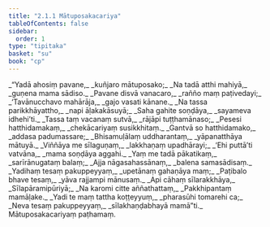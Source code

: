 ```yaml
---
title: "2.1.1 Mātuposakacariya"
tableOfContents: false
sidebar:
  order: 1
type: "tipitaka"
basket: "su"
book: "cp"
---
```



<DynamicBreadcrumb />

<Division number="1" book="cp" bookNo="21" page="399">

<Paragraph number="162" type="verses" book="cp">
_“Yadā ahosiṃ pavane,_  
_kuñjaro mātuposako;_  
_Na tadā atthi mahiyā,_  
_guṇena mama sādiso._  

</Paragraph>

</Division>
<Division number="2" book="cp" bookNo="21" page="399">

<Paragraph number="163" type="verses" book="cp">
_Pavane disvā vanacaro,_  
_rañño maṃ paṭivedayi;_  
_‘Tavānucchavo mahārāja,_  
_gajo vasati kānane._  

</Paragraph>

</Division>
<Division number="3" book="cp" bookNo="21" page="399">

<Paragraph number="164" type="verses" book="cp">
_Na tassa parikkhāyattho,_  
_napi āḷakakāsuyā;_  
_Saha gahite soṇḍāya,_  
_sayameva idhehi’ti._  

</Paragraph>

</Division>
<Division number="4" book="cp" bookNo="21" page="399">

<Paragraph number="165" type="verses" book="cp">
_Tassa taṃ vacanaṃ sutvā,_  
_rājāpi tuṭṭhamānaso;_  
_Pesesi hatthidamakaṃ,_  
_chekācariyaṃ susikkhitaṃ._  

</Paragraph>

</Division>
<Division number="5" book="cp" bookNo="21" page="399">

<Paragraph number="166" type="verses" book="cp">
_Gantvā so hatthidamako,_  
_addasa padumassare;_  
_Bhisamuḷālaṃ uddharantaṃ,_  
_yāpanatthāya mātuyā._  

</Paragraph>

</Division>
<Division number="6" book="cp" bookNo="21" page="399">

<Paragraph number="167" type="verses" book="cp">
_Viññāya me sīlaguṇaṃ,_  
_lakkhaṇaṃ upadhārayi;_  
_‘Ehi puttā’ti vatvāna,_  
_mama soṇḍāya aggahi._  

</Paragraph>

</Division>
<Division number="7" book="cp" bookNo="21" page="399">

<Paragraph number="168" type="verses" book="cp">
_Yaṃ me tadā pākatikaṃ,_  
_sarīrānugataṃ balaṃ;_  
_Ajja nāgasahassānaṃ,_  
_balena samasādisaṃ._  

</Paragraph>

</Division>
<Division number="8" book="cp" bookNo="21" page="399">

<Paragraph number="169" type="verses" book="cp">
_Yadihaṃ tesaṃ pakuppeyyaṃ,_  
_upetānaṃ gahaṇāya maṃ;_  
_Paṭibalo bhave tesaṃ,_  
_yāva rajjampi mānusaṃ._  

</Paragraph>

</Division>
<Division number="9" book="cp" bookNo="21" page="399">

<Paragraph number="170" type="verses" book="cp">
_Api cāhaṃ sīlarakkhāya,_  
_Sīlapāramipūriyā;_  
_Na karomi citte aññathattaṃ,_  
_Pakkhipantaṃ mamāḷake._  

</Paragraph>

</Division>
<Division number="10" book="cp" bookNo="21" page="399">

<Paragraph number="171" type="verses" book="cp">
_Yadi te maṃ tattha koṭṭeyyuṃ,_  
_pharasūhi tomarehi ca;_  
_Neva tesaṃ pakuppeyyaṃ,_  
_sīlakhaṇḍabhayā mamā”ti._  


</Paragraph>
</Division>

<Paragraph number="172" type="center" book="cp">
Mātuposakacariyaṃ paṭhamaṃ.
</Paragraph>